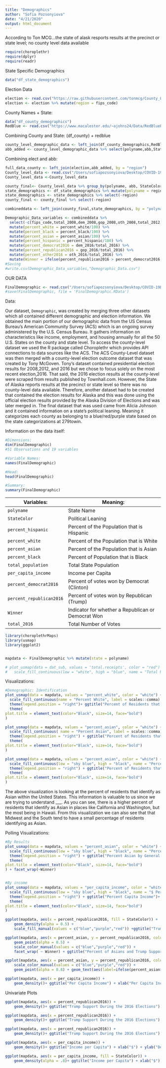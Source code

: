 ```yaml
---
title: "Demographics"
author: "Sofia Pozsonyiova"
date: "4/21/2020"
output: html_document
---
```


According to Ton MCG...the state of alask resports results at the precinct or state level; no county level data available 

```r
require(choroplethr)
require(dplyr)
require(readr)
```

State Specific Demographics 
```r
data("df_state_demographics")
```

Election Data
```r
election <- read.csv("https://raw.githubusercontent.com/tonmcg/County_Level_Election_Results_12-16/master/US_County_Level_Presidential_Results_08-16.csv")
election <- election %>% mutate(region = fips_code)

```

County Names + State: 
```r
data("df_county_demographics")
RedBlue <- read.csv("https://www.macalester.edu/~ajohns24/Data/RedBluePurple.csv")
```

Combining County and State: (df_county) + redblue 
```r
county_level_demographic_data <- left_join(df_county_demographics,RedBlue)
abb_added <- county_level_demographic_data %>% select(polyname,abb,StateColor,region)
```

Combining elect and abb:
```r
full_data_county <- left_join(election,abb_added, by = "region")
County_level_data <- read.csv("/Users/sofiapozsonyiova/Desktop/COVID-19Bayes/Demographic_Data_/full_data_by_county.csv")
County_level_data <-County_level_data 
```

```r
county_final<- County_level_data %>% group_by(polyname, abb, StateColor) %>% summarise_if(is.numeric, sum, na.rm = TRUE)
state_demographics <- df_state_demographics %>% mutate(polyname = region) 
state_demographics <- state_demographics %>% select(-region)
county_final <- county_final %>% select(-region)

combineddata <- left_join(county_final,state_demographics, by = "polyname")

Demographic_Data_variables <- combineddata %>% 
  select(-c(fips_code,total_2008,dem_2008,gop_2008,oth_2008,total_2012,dem_2012,gop_2012,oth_2012))%>% 
  mutate(percent_white = percent_white/100) %>%
  mutate(percent_black = percent_black/100) %>% 
  mutate(percent_asian = percent_asian/100) %>% 
  mutate(percent_hispanic = percent_hispanic/100) %>% 
  mutate(percent_democrat2016 = dem_2016/total_2016) %>% 
  mutate(percent_republican2016 = gop_2016/total_2016) %>% 
  mutate(percent_other2016 = oth_2016/total_2016) %>% 
  mutate(Winner = ifelse(percent_republican2016 > percent_democrat2016 & percent_republican2016 > percent_other2016, "Republican", "Democrat"))%>% filter(total_2016 != 635888)
#Saving 
#write.csv(Demographic_Data_variables,"Demographic_Data.csv")
```

OUR DATA 
```r
FinalDemographic <- read.csv("/Users/sofiapozsonyiova/Desktop/COVID-19Bayes/Demographic_Data_/FINALDemographic_Data.csv")
#save(FinalDemographic, file = 'FinalDemographic.RData')
```

Data:

Our dataset, `Demographic`, was created by merging three other datasets which all contained different demographic and election information. We obtained the main portion of our demographic data from the US Census Bureau’s American Community Survey (ACS) which is an ongoing survey administered by the U.S. Census Bureau. It  gathers information on characteristics like income, employment, and housing  annually for all the 50 U.S. States on the county and state level. To access the county-level dataset we used the R package called Choroplethr which provides API connections to data sources like the ACS. The ACS County-Level dataset was then merged with a county-level election outcome dataset that was created by Tony McGoven. Tony’s dataset contained presidential election results for 2008,2012, and 2016 but we chose to focus solely on the most recent election,2016. That said, the 2016 election results at the county-level were scraped from results published by Townhall.com. However, the State of Alaska reports results at the precinct or state level so there was no county-level data available. Therefore, another dataset had to be created that contained the election results for Alaska and this was done using the official election results provided by the Alaska Division of Elections and was later merged in. The final dataset that was used came from Alicia Johnson and it contained information on a state’s political leaning. Meaning it categorizes each county as belonging to a blue/red/purple state based on the state categorizations at 279towin. 


Information on the data itself: 

```r
#Dimensions:
dim(FinalDemographic)
#51 Observations and 19 variables 

#Variable Names:
names(FinalDemographic)

#Head: 
head(FinalDemographic)

#Summary:
summary(FinalDemographic)
```

+------------------------+---------------------------------------------------+
| Variables:             | Meaning:                                          |
+========================+===================================================+
| `polyname`             | State Name                                        |
|                        |                                                   | 
+------------------------+---------------------------------------------------+
| `StateColor`           | Political Leaning                                 |
|                        |                                                   | 
+------------------------+---------------------------------------------------+
|`percent_hispanic`      | Percent of the Population that is Hispanic        |
|                        |                                                   | 
+------------------------+---------------------------------------------------+
| `percent_white`        | Percent of the Population that is White           |
|                        |                                                   | 
+------------------------+---------------------------------------------------+
| `percent_asian`        | Percent of the Population that is Asian           |  
|                        |                                                   | 
+------------------------+---------------------------------------------------+
| `percent_black`        | Percent of Population that is Black               |  
|                        |                                                   | 
+------------------------+---------------------------------------------------+
|`total_population`      | Total State Population                            | 
|                        |                                                   | 
+------------------------+---------------------------------------------------+
|`per_capita_income`     | Income per Capita                                 |
|                        |                                                   | 
+------------------------+---------------------------------------------------+
|`percent_democrat2016`  | Percent of votes won by Democrat (Clinton)        |  
|                        |                                                   | 
+------------------------+---------------------------------------------------+
|`percent_republican2016`| Percent of votes won by Republican (Trump)        | 
|                        |                                                   | 
+------------------------+---------------------------------------------------+
| `Winner`               | Indicator for whether a Republican or Democrat Won| 
|                        |                                                   |  
+------------------------+---------------------------------------------------+
|`total_2016`            | Total Number of Votes                             | 
|                        |                                                   | 
+------------------------+---------------------------------------------------+


```r
library(choroplethrMaps)
library(usmap)
library(ggplot2)


mapdata <- FinalDemographic %>% mutate(state = polyname)

# plot_usmap(data = dat_sub, values = 'total.receipts', color = "red") + 
#   scale_fill_continuous(low = "white", high = "blue", name = "Total Receipts", label = scales::comma) + theme(legend.position = "right") + facet_wrap(~party) 
```


Visualizations: 
```r
#Demographic: Identification 
plot_usmap(data = mapdata, values = "percent_white", color = "white") + 
  scale_fill_continuous(name = "Percent White", label = scales::comma) + 
  theme(legend.position = "right")+ ggtitle("Percent of Residents that Identify as White") + 
  theme(
plot.title = element_text(color="Black", size=14, face="bold")
)

plot_usmap(data = mapdata, values = "percent_asian", color = "white") + 
  scale_fill_continuous( name = "Percent Asian", label = scales::comma) + 
  theme(legend.position = "right") + ggtitle("Percent of Residents that Identify as Asian") + 
  theme(
plot.title = element_text(color="Black", size=14, face="bold")
)

plot_usmap(data = mapdata, values = "percent_asian", color = "white") + 
  scale_fill_continuous(low = "sky blue", high = "black", name = "Percent Asian", label = scales::comma) + 
  theme(legend.position = "right") + ggtitle("Percent of Residents that Identify as Asian") +
  theme(
plot.title = element_text(color="Black", size=14, face="bold")
) 
```
The above visualization is looking at the percent of residents that identify as Asian within the United States. This information is valuable to us since we are trying to understand ___. As you can see, there is a higher percent of residents that identify as Asian in places like California and Washington, but the most being in Hawaii. From this visualization we can also see that that Midwest and the South tend to have a small percentage of residents identifying as Asian. 


Polling Visualizations: 
```r
#By Results 
plot_usmap(data = mapdata, values = "percent_asian", color = "white") + 
  scale_fill_continuous(low = "sky blue", high = "black", name = "Percent Asian", label = scales::comma) + 
  theme(legend.position = "right") + ggtitle("Percent Asian by General Election Results")+
  theme(
plot.title = element_text(color="Black", size=14, face="bold")
) + facet_wrap(~Winner)


#By income 
plot_usmap(data = mapdata, values = "per_capita_income", color = "white") + 
  scale_fill_continuous(low = "sky blue", high = "black", name = "$ Per Capita", label = scales::comma) + 
  theme(legend.position = "right") + ggtitle("Percent Capita Income")+
  theme(
plot.title = element_text(color="Black", size=14, face="bold")
) 
```

```r
ggplot(mapdata, aes(x = percent_republican2016, fill = StateColor)) + 
    geom_density(alpha = 0.5) + 
    scale_fill_manual(values = c("blue","purple","red")) +ggtitle("Trump Support by State Affiliation") + xlab("Trump Support")+ylab("Density")

ggplot(mapdata, aes(x = percent_asian, y = percent_republican2016, color = StateColor)) + 
    geom_point(alpha = 0.5) + 
    scale_color_manual(values = c("blue","purple","red")) + 
    facet_wrap( ~ Winner) + ggtitle("Percent of Asians and Trump Support by Election Outcome") + xlab("Percent Asian") + ylab("Trump Support")

ggplot(mapdata, aes(x = percent_asian, y = percent_republican2016, color = Winner)) + 
    scale_color_manual(values = c("blue","purple","red")) + 
    geom_point(alpha = 0.8) + geom_text(aes(label=ifelse(percent_asian>.2,as.character(state),"")),hjust=1.2,vjust=0)+ geom_text(aes(label=ifelse(percent_republican2016<.2,as.character(state),"")),hjust=-.1,vjust=0) + ggtitle("Percent of Asians and Trump Support by Election Outcome") + xlab("Percent Asian") + ylab("Trump Support")

ggplot(mapdata, aes(x = per_capita_income)) + 
    geom_density()+ ggtitle("Per Capita Income") + xlab("Per Capita Income") + ylab("Density") + facet_wrap(~Winner)
```
Univariate Plots
```r
ggplot(mapdata, aes(x = percent_republican2016)) + 
    geom_density()+ ggtitle("Trump Support During the 2016 Elections") + xlab("Percent of Trump Support") + ylab("Density") 

ggplot(mapdata, aes(x = percent_republican2016)) + 
    geom_density()+ ggtitle("Trump Support During the 2016 Elections") + xlab("Percent of Trump Support") + ylab("Density")

ggplot(mapdata, aes(x = percent_republican2016)) + 
    geom_density()+ ggtitle("Trump Support During the 2016 Elections") + xlab("Percent of Trump Support") + ylab("Density") + facet_wrap(~StateColor)

ggplot(mapdata, aes(x = per_capita_income)) + 
    geom_density()+ ggtitle("Income per Capita") + xlab("$") + ylab("Density") 

ggplot(mapdata, aes(x = per_capita_income, fill = StateColor)) + 
    geom_density(alpha = .8)+ ggtitle("Income per Capita") + xlab("$") + ylab("Density")
```

